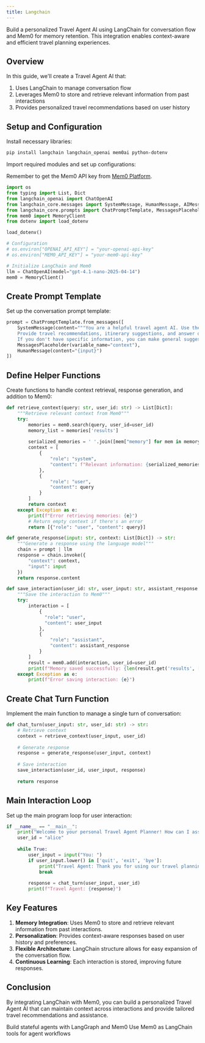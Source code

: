 ```yaml
---
title: Langchain
---
```


Build a personalized Travel Agent AI using LangChain for conversation flow and Mem0 for memory retention. This integration enables context-aware and efficient travel planning experiences.

## Overview

In this guide, we'll create a Travel Agent AI that:
1. Uses LangChain to manage conversation flow
2. Leverages Mem0 to store and retrieve relevant information from past interactions
3. Provides personalized travel recommendations based on user history

## Setup and Configuration

Install necessary libraries:

```bash
pip install langchain langchain_openai mem0ai python-dotenv
```

Import required modules and set up configurations:

<Note>Remember to get the Mem0 API key from [Mem0 Platform](https://app.mem0.ai).</Note>

```python
import os
from typing import List, Dict
from langchain_openai import ChatOpenAI
from langchain_core.messages import SystemMessage, HumanMessage, AIMessage
from langchain_core.prompts import ChatPromptTemplate, MessagesPlaceholder
from mem0 import MemoryClient
from dotenv import load_dotenv

load_dotenv()

# Configuration
# os.environ["OPENAI_API_KEY"] = "your-openai-api-key"
# os.environ["MEM0_API_KEY"] = "your-mem0-api-key"

# Initialize LangChain and Mem0
llm = ChatOpenAI(model="gpt-4.1-nano-2025-04-14")
mem0 = MemoryClient()
```

## Create Prompt Template

Set up the conversation prompt template:

```python
prompt = ChatPromptTemplate.from_messages([
    SystemMessage(content="""You are a helpful travel agent AI. Use the provided context to personalize your responses and remember user preferences and past interactions. 
    Provide travel recommendations, itinerary suggestions, and answer questions about destinations. 
    If you don't have specific information, you can make general suggestions based on common travel knowledge."""),
    MessagesPlaceholder(variable_name="context"),
    HumanMessage(content="{input}")
])
```

## Define Helper Functions

Create functions to handle context retrieval, response generation, and addition to Mem0:

```python
def retrieve_context(query: str, user_id: str) -> List[Dict]:
    """Retrieve relevant context from Mem0"""
    try:
        memories = mem0.search(query, user_id=user_id)
        memory_list = memories['results']
        
        serialized_memories = ' '.join([mem["memory"] for mem in memory_list])
        context = [
            {
                "role": "system", 
                "content": f"Relevant information: {serialized_memories}"
            },
            {
                "role": "user",
                "content": query
            }
        ]
        return context
    except Exception as e:
        print(f"Error retrieving memories: {e}")
        # Return empty context if there's an error
        return [{"role": "user", "content": query}]

def generate_response(input: str, context: List[Dict]) -> str:
    """Generate a response using the language model"""
    chain = prompt | llm
    response = chain.invoke({
        "context": context,
        "input": input
    })
    return response.content

def save_interaction(user_id: str, user_input: str, assistant_response: str):
    """Save the interaction to Mem0"""
    try:
        interaction = [
            {
              "role": "user",
              "content": user_input
            },
            {
                "role": "assistant",
                "content": assistant_response
            }
        ]
        result = mem0.add(interaction, user_id=user_id)
        print(f"Memory saved successfully: {len(result.get('results', []))} memories added")
    except Exception as e:
        print(f"Error saving interaction: {e}")
```

## Create Chat Turn Function

Implement the main function to manage a single turn of conversation:

```python
def chat_turn(user_input: str, user_id: str) -> str:
    # Retrieve context
    context = retrieve_context(user_input, user_id)
    
    # Generate response
    response = generate_response(user_input, context)
    
    # Save interaction
    save_interaction(user_id, user_input, response)
    
    return response
```

## Main Interaction Loop

Set up the main program loop for user interaction:

```python
if __name__ == "__main__":
    print("Welcome to your personal Travel Agent Planner! How can I assist you with your travel plans today?")
    user_id = "alice"
    
    while True:
        user_input = input("You: ")
        if user_input.lower() in ['quit', 'exit', 'bye']:
            print("Travel Agent: Thank you for using our travel planning service. Have a great trip!")
            break
        
        response = chat_turn(user_input, user_id)
        print(f"Travel Agent: {response}")
```

## Key Features

1. **Memory Integration**: Uses Mem0 to store and retrieve relevant information from past interactions.
2. **Personalization**: Provides context-aware responses based on user history and preferences.
3. **Flexible Architecture**: LangChain structure allows for easy expansion of the conversation flow.
4. **Continuous Learning**: Each interaction is stored, improving future responses.

## Conclusion

By integrating LangChain with Mem0, you can build a personalized Travel Agent AI that can maintain context across interactions and provide tailored travel recommendations and assistance.

<CardGroup cols={2}>
  <Card title="LangGraph Integration" icon="diagram-project" href="/integrations/langgraph">
    Build stateful agents with LangGraph and Mem0
  </Card>
  <Card title="LangChain Tools" icon="wrench" href="/integrations/langchain-tools">
    Use Mem0 as LangChain tools for agent workflows
  </Card>
</CardGroup>


